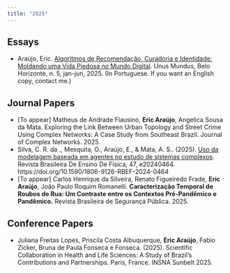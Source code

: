 ```yaml
---
title: "2025"
---
```


## Essays

-   Araújo, Eric. [Algoritmos de Recomendação, Curadoria e Identidade: Moldando uma Vida Piedosa no Mundo Digital](https://unusmundus.academiaabc2.org.br/algoritmos-de-recomendacao-curadoria-e-identidade/){target="_blank"}. Unus Mundus, Belo Horizonte, n. 5, jan-jun, 2025. (In Portuguese. If you want an English copy, contact me.)

## Journal Papers

- [To appear] Matheus de Andrade Flausino, **Eric Araújo**, Angelica Sousa da Mata. Exploring the Link Between Urban Topology and Street Crime Using Complex Networks: A Case Study from Southeast Brazil. Journal of Complex Networks. 2025.
-   Silva, C. R. da ., Mesquita, O., Araújo, E., & Mata, A. S.. (2025). [Uso da modelagem baseada em agentes no estudo de sistemas complexos](https://doi.org/10.1590/1806-9126-RBEF-2024-0464){target="_blank"}. Revista Brasileira De Ensino De Física, 47, e20240464. https://doi.org/10.1590/1806-9126-RBEF-2024-0464
-   [To appear] Carlos Henrique da Silveira, Renato Figueiredo Frade, **Eric Araújo**, João Paulo Roquim Romanelli. **Caracterização Temporal de Roubos de Rua: Um Contraste entre os Contextos Pré-Pandêmico e Pandêmico.** Revista Brasileira de Segurança Pública. 2025.

## Conference Papers

-  Juliana Freitas Lopes, Priscila Costa Albuquerque, **Eric Araújo**, Fabio Zicker, Bruna de Paula Fonseca e Fonseca. (2025). Scientific Collaboration in Health and Life Sciences: A Study of Brazil's Contributions and Partnerships. Paris, France. INSNA Sunbelt 2025.

